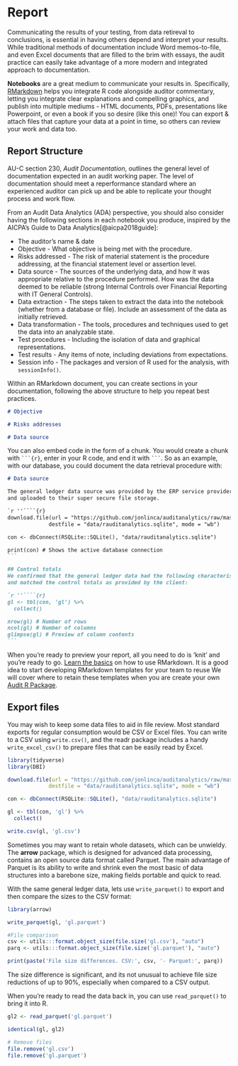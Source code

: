 # Report

Communicating the results of your testing, from data retireval to conclusions, is essential in having others depend and interpret your results. While traditional methods of documentation include Word memos-to-file, and even Excel documents that are filled to the brim with essays, the audit practice can easily take advantage of a more modern and integrated approach to documentation.

**Notebooks** are a great medium to communicate your results in. Specifically, [RMarkdown](https://rmarkdown.rstudio.com) helps you integrate R code alongside auditor commentary, letting you integrate clear explanations and compelling graphics, and publish into multiple mediums - HTML documents, PDFs, presentations like Powerpoint, or even a book if you so desire (like this one)! You can export & attach files that capture your data at a point in time, so others can review your work and data too.

## Report Structure

AU-C section 230, *Audit Documentation*, outlines the general level of documentation expected in an audit working paper. The level of documentation should meet a reperformance standard where an experienced auditor can pick up and be able to replicate your thought process and work flow.

From an Audit Data Analytics (ADA) perspective, you should also consider having the following sections in each notebook you produce, inspired by the AICPA's Guide to Data Analytics[@aicpa2018guide]:

- The auditor's name & date
- Objective - What objective is being met with the procedure.
- Risks addressed - The risk of material statement is the procedure addressing, at the financial statement level or assertion level.
- Data source - The sources of the underlying data, and how it was appropriate relative to the procedure performed. How was the data deemed to be reliable (strong Internal Controls over Financial Reporting with IT General Controls).
- Data extraction - The steps taken to extract the data into the notebook (whether from a database or file). Include an assessment of the data as initially retrieved.
- Data transformation - The tools, procedures and techniques used to get the data into an analyzable state.
- Test procedures - Including the isolation of data and graphical representations.
- Test results - Any items of note, including deviations from expectations.
- Session info - The packages and version of R used for the analysis, with `sessionInfo()`.

Within an RMarkdown document, you can create sections in your documentation, following the above structure to help you repeat best practices.

```markdown
# Objective

# Risks addresses

# Data source
```

You can also embed code in the form of a chunk. You would create a chunk with ```` ```{r}````, enter in your R code, and end it with ```` ``` ````. So as an example, with our database, you could document the data retrieval procedure with:

````markdown
# Data source

The general ledger data source was provided by the ERP service provider,
and uploaded to their super secure file storage.

`r ''````{r}
download.file(url = "https://github.com/jonlinca/auditanalytics/raw/master/data/rauditanalytics.sqlite",
             destfile = "data/rauditanalytics.sqlite", mode = "wb")

con <- dbConnect(RSQLite::SQLite(), "data/rauditanalytics.sqlite")

print(con) # Shows the active database connection
```

## Control totals
We confirmed that the general ledger data had the following characteristics, 
and matched the control totals as provided by the client:

`r ''````{r}
gl <- tbl(con, 'gl') %>%
  collect()

nrow(gl) # Number of rows
ncol(gl) # Number of columns
glimpse(gl) # Preview of column contents
```

````

When you're ready to preview your report, all you need to do is 'knit' and you're ready to go. [Learn the basics](https://rmarkdown.rstudio.com/lesson-1.html) on how to use RMarkdown. It is a good idea to start developing RMarkdown templates for your team to reuse We will cover where to retain these templates when you are create your own [Audit R Package](#auditpackage).

## Export files

You may wish to keep some data files to aid in file review. Most standard exports for regular consumption would be CSV or Excel files. You can write to a CSV using `write.csv()`, and the readr package includes a handy `write_excel_csv()` to prepare files that can be easily read by Excel.

```r
library(tidyverse)
library(DBI)

download.file(url = "https://github.com/jonlinca/auditanalytics/raw/master/data/rauditanalytics.sqlite",
             destfile = "data/rauditanalytics.sqlite", mode = "wb")

con <- dbConnect(RSQLite::SQLite(), "data/rauditanalytics.sqlite")

gl <- tbl(con, 'gl') %>%
  collect()

write.csv(gl, 'gl.csv')
```

Sometimes you may want to retain whole datasets, which can be unwieldy. The **arrow** package, which is designed for advanced data processing, contains an open source data format called Parquet. The main advantage of Parquet is its ability to write and shrink even the most basic of data structures into a barebone size, making fields portable and quick to read.

With the same general ledger data, lets use `write_parquet()` to export and then compare the sizes to the CSV format:

```r
library(arrow)

write_parquet(gl, 'gl.parquet')

#File comparison
csv <- utils:::format.object_size(file.size('gl.csv'), "auto")
parq <- utils:::format.object_size(file.size('gl.parquet'), "auto")
```
```r
print(paste('File size differences. CSV:', csv, '- Parquet:', parq))
```

The size difference is significant, and its not unusual to achieve file size reductions of up to 90%, especially when compared to a CSV output.

When you're ready to read the data back in, you can use `read_parquet()` to bring it into R.

```r
gl2 <- read_parquet('gl.parquet')

identical(gl, gl2)
```

```r
# Remove files
file.remove('gl.csv')
file.remove('gl.parquet')
```